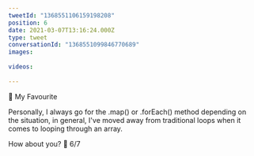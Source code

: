 ```yaml
---
tweetId: "1368551106159198208"
position: 6
date: 2021-03-07T13:16:24.000Z
type: tweet
conversationId: "1368551099846770689"
images: 
  
videos: 
  
---
```

👤 My Favourite

Personally, I always go for the .map() or .forEach() method depending on the situation, in general, I've moved away from traditional loops when it comes to looping through an array.

How about you? 💬 6/7
